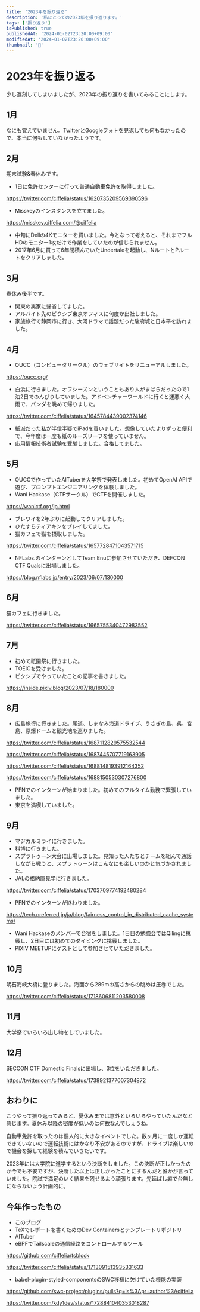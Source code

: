 ```yaml
---
title: '2023年を振り返る'
description: '私にとっての2023年を振り返ります。'
tags: ['振り返り']
isPublished: true
publishedAt: '2024-01-02T23:20:00+09:00'
modifiedAt: '2024-01-02T23:20:00+09:00'
thumbnail: '📅'
---
```


# 2023年を振り返る

少し遅刻してしまいましたが、2023年の振り返りを書いてみることにします。

## 1月

なにも覚えていません。TwitterとGoogleフォトを見返しても何もなかったので、本当に何もしていなかったようです。

## 2月

期末試験&春休みです。

- 1日に免許センターに行って普通自動車免許を取得しました。

https://twitter.com/ciffelia/status/1620735209569390596

- Misskeyのインスタンスを立てました。

https://misskey.ciffelia.com/@ciffelia

- 中旬にDellの4Kモニターを買いました。今となって考えると、それまでフルHDのモニター1枚だけで作業をしていたのが信じられません。
- 2017年6月に買って6年間積んでいたUndertaleを起動し、NルートとPルートをクリアしました。

## 3月

春休み後半です。

- 関東の実家に帰省してました。
- アルバイト先のピクシブ東京オフィスに何度か出社しました。
- 家族旅行で静岡市に行き、大河ドラマで話題だった駿府城と日本平を訪れました。

## 4月

- OUCC（コンピュータサークル）のウェブサイトをリニューアルしました。

https://oucc.org/

- 白浜に行きました。オフシーズンということもあり人がまばらだったので1泊2日でのんびりしていました。アドベンチャーワールドに行くと運悪く大雨で、パンダを眺めて帰りました。

https://twitter.com/ciffelia/status/1645784439002374146

- 紙派だった私が半信半疑でiPadを買いました。想像していたよりずっと便利で、今年度は一度も紙のルーズリーフを使っていません。
- 応用情報技術者試験を受験しました。合格してました。

## 5月

- OUCCで作っていたAITuberを大学祭で発表しました。初めてOpenAI APIで遊び、プロンプトエンジニアリングを体験しました。
- Wani Hackase（CTFサークル）でCTFを開催しました。

https://wanictf.org/jp.html

- ブレワイを2年ぶりに起動してクリアしました。
- ひたすらティアキンをプレイしてました。
- 猫カフェで猫を摂取しました。

https://twitter.com/ciffelia/status/1657728471043571715

- NFLabs.のインターンとしてTeam Enuに参加させていただき、DEFCON CTF Qualsに出場しました。

https://blog.nflabs.jp/entry/2023/06/07/130000

## 6月

猫カフェに行きました。

https://twitter.com/ciffelia/status/1665755340472983552

## 7月

- 初めて祇園祭に行きました。
- TOEICを受けました。
- ピクシブでやっていたことの記事を書きました。

https://inside.pixiv.blog/2023/07/18/180000

## 8月

- 広島旅行に行きました。尾道、しまなみ海道ドライブ、うさぎの島、呉、宮島、原爆ドームと観光地を巡りました。

https://twitter.com/ciffelia/status/1687112829575532544

https://twitter.com/ciffelia/status/1687445707719163905

https://twitter.com/ciffelia/status/1688148193912164352

https://twitter.com/ciffelia/status/1688150530307276800

- PFNでのインターンが始まりました。初めてのフルタイム勤務で緊張していました。
- 東京を満喫していました。

## 9月

- マジカルミライに行きました。
- 科博に行きました。
- スプラトゥーン大会に出場しました。見知った人たちとチームを組んで通話しながら戦うと、スプラトゥーンはこんなにも楽しいのかと気づかされました。
- JALの格納庫見学に行きました。

https://twitter.com/ciffelia/status/1703709774192480284

- PFNでのインターンが終わりました。

https://tech.preferred.jp/ja/blog/fairness_control_in_distributed_cache_systems/

- Wani Hackaseのメンバーで合宿をしました。1日目の勉強会ではQilingに挑戦し、2日目には初めてのダイビングに挑戦しました。
- PIXIV MEETUPにゲストとして参加させていただきました。

## 10月

明石海峡大橋に登りました。海面から289mの高さからの眺めは圧巻でした。

https://twitter.com/ciffelia/status/1718606811203580008

## 11月

大学祭でいろいろ出し物をしていました。

## 12月

SECCON CTF Domestic Finalsに出場し、3位をいただきました。

https://twitter.com/ciffelia/status/1738921377007304872

## おわりに

こうやって振り返ってみると、夏休みまでは意外といろいろやっていたんだなと感じます。夏休み以降の密度が低いのは何故なんでしょうね。

自動車免許を取ったのは個人的に大きなイベントでした。数ヶ月に一度しか運転できていないので運転技術にはかなり不安があるのですが、ドライブは楽しいので機会を探して経験を積んでいきたいです。

2023年には大学院に進学するという決断をしました。この決断が正しかったのか今でも不安ですが、決断した以上は正しかったことにするんだと誰かが言っていました。院試で満足のいく結果を残せるよう頑張ります。先延ばし癖で台無しにならないよう計画的に。

## 今年作ったもの

- このブログ
- TeXでレポートを書くためのDev Containersとテンプレートリポジトリ
- AITuber
- eBPFでTailscaleの通信経路をコントロールするツール

https://github.com/ciffelia/tsblock

https://twitter.com/ciffelia/status/1713091513935331633

- babel-plugin-styled-componentsのSWC移植に欠けていた機能の実装

https://github.com/swc-project/plugins/pulls?q=is%3Apr+author%3Aciffelia

https://twitter.com/kdy1dev/status/1728841040353018287
